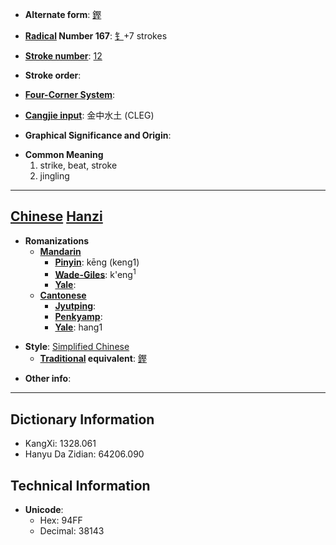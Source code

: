 * '''Alternate form''': [[鏗]]

* '''[[Wiktionary:Chinese radical index| Radical]] Number 167''': [[Wiktionary:Chinese radical index 钅|钅]]+7 strokes

* '''[[Wiktionary:Chinese total strokes index|Stroke number]]''': [[Wiktionary:Chinese total strokes index 12|12]]

* '''Stroke order''': 

* '''[[Wiktionary:Chinese four corner index|Four-Corner System]]''': 

* '''[[Wiktionary:Chinese Cangjie index|Cangjie input]]''': 金中水土 (CLEG)

* '''Graphical Significance and Origin''': 

* '''Common Meaning'''
*#strike, beat, stroke
*# jingling


----

== [[Chinese]] [[Hanzi]] ==

* '''Romanizations'''
** '''[[Mandarin]]'''
*** '''[[Pinyin]]''': kēng (keng1)
*** '''[[Wade-Giles]]''': k'eng<sup>1</sup>
*** '''[[Yale]]''': 
** '''[[Cantonese]]'''
*** '''[[Jyutping]]''':
*** '''[[Penkyamp]]''': 
*** '''[[Yale]]''': hang1

* '''Style''': [[Simplified Chinese]] 
** '''[[Traditional Chinese|Traditional]] equivalent''': [[鏗]]

* '''Other info''': 

----

== Dictionary Information ==

* KangXi: 1328.061
* Hanyu Da Zidian: 64206.090

== Technical Information ==

* '''Unicode''':
** Hex: 94FF
** Decimal: 38143